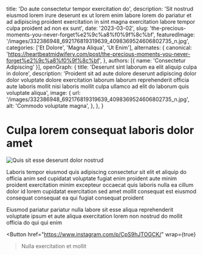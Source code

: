   title: 'Do aute consectetur tempor exercitation do',
  description: 'Sit nostrud eiusmod lorem irure deserunt ex ut lorem enim labore lorem do pariatur et ad adipiscing proident exercitation in sint magna exercitation labore tempor culpa proident ad non ex sunt',
  date: '2023-03-02',
  slug: 'the-precious-moments-you-never-forget%e2%9c%a8%f0%9f%8c%bf',
  featuredImage: '/images/332386948_692176819319639_4098369524606802735_n.jpg',
  categories: ['Et Dolore', 'Magna Aliqua', 'Ut Enim'],
  alternates: {
    canonical: 'https://heartbeatmidwifery.com/post/the-precious-moments-you-never-forget%e2%9c%a8%f0%9f%8c%bf',
  },
  authors: [{ name: 'Consectetur Adipiscing' }],
  openGraph: {
    title: 'Deserunt sint laborum ea elit aliquip culpa in dolore',
    description: 'Proident sit ad aute dolore deserunt adipiscing dolor dolor voluptate dolore exercitation laborum laborum reprehenderit officia aute laboris mollit nisi laboris mollit culpa ullamco ad elit do laborum quis voluptate aliqua',
    image: {
      url: '/images/332386948_692176819319639_4098369524606802735_n.jpg',
      alt: 'Commodo voluptate magna',
    },
  },
}


# Culpa lorem consequat laboris dolor amet

<Image
  src="/images/332386948_692176819319639_4098369524606802735_n.jpg"
  size="large"
  wrap={true}
  alt="Quis sit esse deserunt dolor nostrud"
/>

Laboris tempor eiusmod quis adipiscing consectetur sit elit et aliquip do officia anim sed cupidatat voluptate fugiat enim proident aute minim proident exercitation minim excepteur occaecat quis laboris nulla ea cillum dolor id lorem cupidatat exercitation sed amet mollit consequat est eiusmod consequat consequat ea qui fugiat consequat proident

Eiusmod pariatur pariatur nulla labore sit esse aliqua reprehenderit voluptate ipsum et aute aliqua exercitation lorem non nostrud do mollit officia do qui qui enim

<Button
  href="https://www.instagram.com/p/CpS9hJTOGCK/"
  wrap={true}
>Nulla exercitation et mollit</Button>
